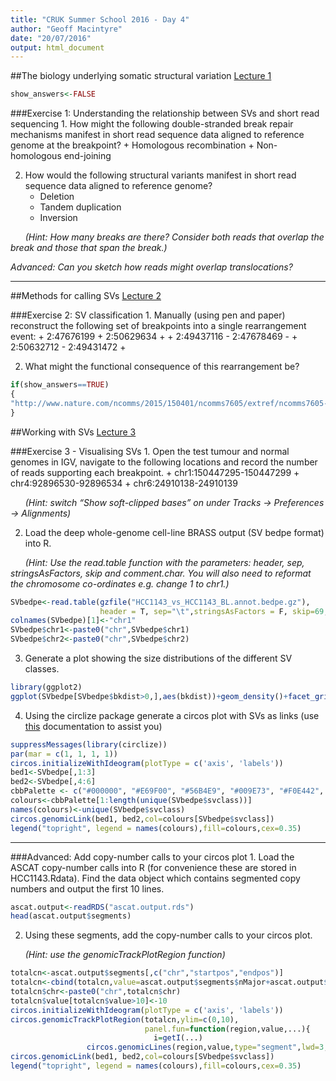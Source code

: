 ```yaml
---
title: "CRUK Summer School 2016 - Day 4"
author: "Geoff Macintyre"
date: "20/07/2016"
output: html_document
---
```


##The biology underlying somatic structural variation
[Lecture 1](lecture1.pdf)

```r
show_answers<-FALSE
```


###Exercise 1: Understanding the relationship between SVs and short read sequencing
1. How might the following double-stranded break repair mechanisms manifest in short read sequence data aligned to reference genome at the breakpoint?
    + Homologous recombination
    + Non-homologous end-joining

2. How would the following structural variants manifest in short read sequence data aligned to reference genome? 
    + Deletion
    + Tandem duplication
    + Inversion
    
&nbsp;&nbsp;&nbsp;&nbsp;&nbsp;&nbsp;*(Hint: How many breaks are there? Consider both reads that overlap the break and those that span the break.)*

*Advanced: Can you sketch how reads might overlap translocations?*

******

##Methods for calling SVs
[Lecture 2](lecture2.pdf)

###Exercise 2: SV classification
1. Manually (using pen and paper) reconstruct the following set of breakpoints into a single rearrangement event:
    + 2:47676199	+	2:50629634	+
    + 2:49437116	-	2:47678469	-
    + 2:50632712	-	2:49431472	+


2. What might the functional consequence of this rearrangement be?
```r
if(show_answers==TRUE)
{
"http://www.nature.com/ncomms/2015/150401/ncomms7605/extref/ncomms7605-s1.pdf"
}
```
##Working with SVs
[Lecture 3](lecture3.pdf)

###Exercise 3 - Visualising SVs
1. Open the test tumour and normal genomes in IGV, navigate to the following locations and record the number of reads supporting each breakpoint.
    + chr1:150447295-150447299
    + chr4:92896530-92896534
    + chr6:24910138-24910139

&nbsp;&nbsp;&nbsp;&nbsp;&nbsp;&nbsp;*(Hint: switch "Show soft-clipped bases" on under Tracks -> Preferences -> Alignments)*

2. Load the deep whole-genome cell-line BRASS output (SV bedpe format) into R. 

&nbsp;&nbsp;&nbsp;&nbsp;&nbsp;&nbsp;*(Hint: Use the read.table function with the parameters: header, sep, stringsAsFactors, skip and comment.char. You will also need to reformat the chromosome co-ordinates e.g. change 1 to chr1.)*

```r
SVbedpe<-read.table(gzfile("HCC1143_vs_HCC1143_BL.annot.bedpe.gz"), 
                    header = T, sep="\t",stringsAsFactors = F, skip=69, comment.char = "")
colnames(SVbedpe)[1]<-"chr1"
SVbedpe$chr1<-paste0("chr",SVbedpe$chr1)
SVbedpe$chr2<-paste0("chr",SVbedpe$chr2)
```

3. Generate a plot showing the size distributions of the different SV classes.

```r
library(ggplot2)
ggplot(SVbedpe[SVbedpe$bkdist>0,],aes(bkdist))+geom_density()+facet_grid(svclass ~ .,scales = "free_y")+xlim(0,1e6)
```


4. Using the circlize package generate a circos plot with SVs as links (use [this](https://cran.r-project.org/web/packages/circlize/vignettes/genomic_plot.pdf) documentation to assist you) 

```r
suppressMessages(library(circlize))
par(mar = c(1, 1, 1, 1))
circos.initializeWithIdeogram(plotType = c('axis', 'labels'))
bed1<-SVbedpe[,1:3]
bed2<-SVbedpe[,4:6]
cbbPalette <- c("#000000", "#E69F00", "#56B4E9", "#009E73", "#F0E442", "#0072B2", "#D55E00", "#CC79A7")
colours<-cbbPalette[1:length(unique(SVbedpe$svclass))]
names(colours)<-unique(SVbedpe$svclass)
circos.genomicLink(bed1, bed2,col=colours[SVbedpe$svclass])
legend("topright", legend = names(colours),fill=colours,cex=0.35)
```

******

###Advanced: Add copy-number calls to your circos plot
1. Load the ASCAT copy-number calls into R (for convenience these are stored in HCC1143.Rdata). Find the data object which contains segmented copy numbers and output the first 10 lines.
```r
ascat.output<-readRDS("ascat.output.rds")
head(ascat.output$segments)
```

2. Using these segments, add the copy-number calls to your circos plot.

&nbsp;&nbsp;&nbsp;&nbsp;&nbsp;&nbsp;*(Hint: use the genomicTrackPlotRegion function)*
```r
totalcn<-ascat.output$segments[,c("chr","startpos","endpos")]
totalcn<-cbind(totalcn,value=ascat.output$segments$nMajor+ascat.output$segments$nMinor)
totalcn$chr<-paste0("chr",totalcn$chr)
totalcn$value[totalcn$value>10]<-10
circos.initializeWithIdeogram(plotType = c('axis', 'labels'))
circos.genomicTrackPlotRegion(totalcn,ylim=c(0,10),
                              panel.fun=function(region,value,...){
                                i=getI(...)
                 circos.genomicLines(region,value,type="segment",lwd=3,col="blue",...)})
circos.genomicLink(bed1, bed2,col=colours[SVbedpe$svclass])
legend("topright", legend = names(colours),fill=colours,cex=0.35)
```

